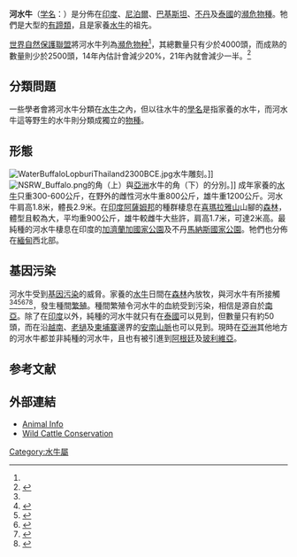 {{Speciesbox
| image = asianwaterbuffalo.jpg
| image_width = 250px
| status = EN
| status_system = iucn3.1
| status_ref = <ref name=IUCN>{{IUCN2008|assessors=Hedges, S., Sagar Baral, H., Timmins, R.J. & Duckworth, J.W.|year=2008|id=3129|title=Bubalus arnee|downloaded=2009-03-26}}</ref>
| trend = down
| genus = Bubalus
| species = arnee
| authority = ([[卡爾·林奈|Linnaeus]], 1758)
}}

'''河水牛'''（[[学名|学名]]：''{{lang|la|Bubalus arnee}}''）是分佈在[[印度|印度]]、[[尼泊爾|尼泊爾]]、[[巴基斯坦|巴基斯坦]]、[[不丹|不丹]]及[[泰國|泰國]]的[[瀕危物種|瀕危物種]]。牠們是大型的[[有蹄類|有蹄類]]，且是家養[[水牛|水牛]]的祖先。

[[世界自然保護聯盟|世界自然保護聯盟]]將河水牛列為[[瀕危物种|瀕危物种]]<ref name=IUCN/>，其總數量只有少於4000頭，而成熟的數量則少於2500頭，14年內估計會減少20%，21年內就會減少一半。<ref name="animalinfo.org">{{cite web |url=http://www.animalinfo.org/species/artiperi/bubaarne.htm |title=Animal Info - Wild Asian (Water) Buffalo (B. arnee) - Status: Endangered |last=Massicot |first=Paul |publisher=Animal Info |date=December 10, 2004 |accessdate=2009-02-02 |archive-date=2010-10-25 |archive-url=https://web.archive.org/web/20101025114030/http://animalinfo.org/species/artiperi/bubaarne.htm |dead-url=no }}</ref>

== 分類問題 ==
一些學者會將河水牛分類在[[水牛|水牛]]之內，但以往水牛的[[學名|學名]]是指家養的水牛，而河水牛這等野生的水牛則分類成獨立的[[物種|物種]]。

== 形態 ==
[[File:WaterBuffaloLopburiThailand2300BCE.jpg|thumb]]水牛雕刻。]]
[[File:NSRW_Buffalo.png|thumb]]的角（上）與[[亞洲|亞洲]]水牛的角（下）的分別。]]
成年家養的[[水牛|水牛]]只重300-600公斤，在野外的雌性河水牛重800公斤，雄牛重1200公斤。河水牛肩高1.8米，體長2.9米。在[[印度|印度]][[阿薩姆邦|阿薩姆邦]]的種群棲息在[[喜瑪拉雅山|喜瑪拉雅山]]山腳的[[森林|森林]]，體型且較為大，平均重900公斤，雄牛較雌牛大些許，肩高1.7米，可達2米高。最純種的河水牛棲息在印度的[[加濟蘭加國家公園|加濟蘭加國家公園]]及不丹[[馬納斯國家公園|馬納斯國家公園]]。牠們也分佈在[[緬甸|緬甸]]西北部。

== 基因污染 ==
河水牛受到[[基因污染|基因污染]]的威脅。家養的[[水牛|水牛]]日間在[[森林|森林]]內放牧，與河水牛有所接觸<ref name="animalinfo.org" /><ref>{{cite web |url=http://wildlifetrustofindia.org/news-archives/2006/02/15/wild-buffalo-faces-extinction/ |title=Wild buffalo faces extinction |date=February 15, 2006 |publisher=Wildlife Trust of India |accessdate=2009-02-02 |archive-url=https://web.archive.org/web/20120119141720/http://wildlifetrustofindia.org/news-archives/2006/02/15/wild-buffalo-faces-extinction/ |archive-date=2012-01-19 |dead-url=yes }}</ref><ref>{{cite web |url=http://www.wildcattleconservation.org/WildCattleNews/wildcattlenews06.html#news20060215 |title=Wild buffalo faces extinction |publisher=Wild Cattle Conservation Project |date=February 15, 2006 |accessdate=2009-02-02 |archive-date=2009-02-02 |archive-url=https://web.archive.org/web/20090202125814/http://www.wildcattleconservation.org/WildCattleNews/wildcattlenews06.html#news20060215 |dead-url=no }}</ref><ref>{{cite web |url=http://www.hindu.com/2006/02/26/stories/2006022601090900.htm |title=Project to conserve wild Asian buffalo |last=Perappadan |first=Bindu Shajan |publisher=The Hindu |date=Feb 26, 2006 |accessdate=2009-02-02 |archive-date=2009-02-04 |archive-url=https://web.archive.org/web/20090204224126/http://www.hindu.com/2006/02/26/stories/2006022601090900.htm |dead-url=no }}</ref><ref>{{cite web |url=http://southasia.oneworld.net/article/view/129014/1/8674 |title=Project to conserve wild Asian buffalo |last=Perappadan |first=Bindu Shajan |date=March 8, 2006 |publisher=OneWorld |accessdate=2009-02-02 |deadurl=yes |archiveurl=https://web.archive.org/web/20100813094406/http://southasia.oneworld.net/article/view/129014/1/8674 |archivedate=2010年8月13日 }}</ref><ref>{{cite web |url=http://www.wii.gov.in/envis/ungulatesofindia/northeast.htm |title=Asian Wild Buffalo (Bubalus bubalis Linnaeus, 1758) |coauthors=P.K.Mathur, P.K. Malik and P.D. Muley |date=July 13, 2007 |work=Wildlife Institute of India |accessdate=2009-02-02 |archive-date=2009-01-08 |archive-url=https://web.archive.org/web/20090108031936/http://www.wii.gov.in/envis/ungulatesofindia/northeast.htm |dead-url=yes }}</ref>，發生種間[[繁殖|繁殖]]。種間繁殖令河水牛的血統受到污染，相信是源自於[[南亞|南亞]]。除了在[[印度|印度]]以外，純種的河水牛就只有在[[泰國|泰國]]可以見到，但數量只有約50頭，而在沿[[越南|越南]]、[[老撾|老撾]]及[[柬埔寨|柬埔寨]]邊界的[[安南山脈|安南山脈]]也可以見到。現時在[[亞洲|亞洲]]其他地方的河水牛都並非純種的河水牛，且也有被引進到[[阿根廷|阿根廷]]及[[玻利維亞|玻利維亞]]。

== 参考文献 ==
{{Reflist}}

== 外部連結 ==
* [http://www.animalinfo.org/species/artiperi/bubaarne.htm Animal Info] {{Wayback|url=http://www.animalinfo.org/species/artiperi/bubaarne.htm |date=20101025114030 }}
* [http://www.wildcattleconservation.org/SpeciesFactSheets/BubalusArnee.htm Wild Cattle Conservation] {{Wayback|url=http://www.wildcattleconservation.org/SpeciesFactSheets/BubalusArnee.htm |date=20190206225339 }}
{{Taxonbar|from=Q1914208}}

[[Category:水牛屬|Category:水牛屬]]